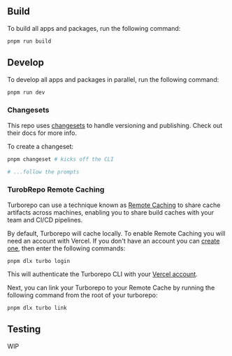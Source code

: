 ## Build

To build all apps and packages, run the following command:

```
pnpm run build
```

## Develop

To develop all apps and packages in parallel, run the following command:

```bash
pnpm run dev
```

### Changesets

This repo uses [changesets](https://github.com/changesets/changesets) to handle versioning and publishing. Check out their docs for more info. 

To create a changeset:

```bash
pnpm changeset # kicks off the CLI

# ...follow the prompts
```

### TurobRepo Remote Caching

Turborepo can use a technique known as [Remote Caching](https://turborepo.org/docs/core-concepts/remote-caching) to share cache artifacts across machines, enabling you to share build caches with your team and CI/CD pipelines.

By default, Turborepo will cache locally. To enable Remote Caching you will need an account with Vercel. If you don't have an account you can [create one](https://vercel.com/signup), then enter the following commands:

```
pnpm dlx turbo login
```

This will authenticate the Turborepo CLI with your [Vercel account](https://vercel.com/docs/concepts/personal-accounts/overview).

Next, you can link your Turborepo to your Remote Cache by running the following command from the root of your turborepo:

```
pnpm dlx turbo link
```

## Testing 

WIP

